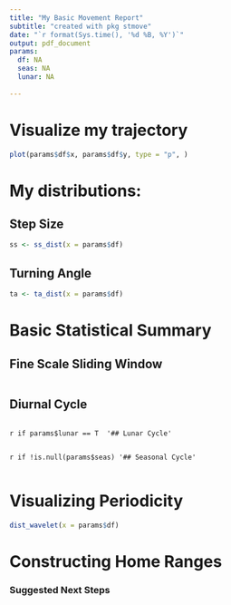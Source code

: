 ```yaml
---
title: "My Basic Movement Report"
subtitle: "created with pkg stmove" 
date: "`r format(Sys.time(), '%d %B, %Y')`"
output: pdf_document
params:
  df: NA
  seas: NA
  lunar: NA
  
---
```


# Visualize my trajectory

```r
plot(params$df$x, params$df$y, type = "p", )
```

# My distributions:
## Step Size

```r
ss <- ss_dist(x = params$df)
```

## Turning Angle

```r
ta <- ta_dist(x = params$df)
```

# Basic Statistical Summary

## Fine Scale Sliding Window

```r

```

## Diurnal Cycle

```r

```

`r if params$lunar == T  '## Lunar Cycle'`

```r

```

`r if !is.null(params$seas) '## Seasonal Cycle'`

```r

```

# Visualizing Periodicity

```r
dist_wavelet(x = params$df)
```

# Constructing Home Ranges

### Suggested Next Steps

